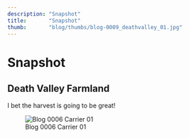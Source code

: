```yaml
---
description: "Snapshot"
title:       "Snapshot"
thumb:       "blog/thumbs/blog-0009_deathvalley_01.jpg"
---
```


Snapshot
========

Death Valley Farmland
---------------------

I bet the harvest is going to be great!

![Blog 0006 Carrier 01](/images/blog/blog-0009_deathvalley_01.jpg)

